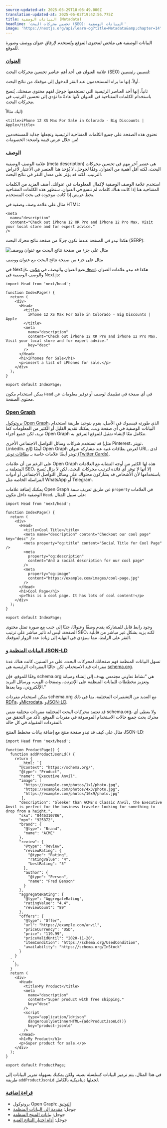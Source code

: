 ```yaml
---
source-updated-at: 2025-05-29T18:05:49.000Z
translation-updated-at: 2025-06-02T19:42:56.775Z
title: البيانات الوصفية (Metadata)
headline: 'تحسين محركات البحث (SEO): البيانات الوصفية'
image: 'https://nextjs.org/api/learn-og?title=Metadata&amp;chapter=14'
---
```


البيانات الوصفية هي ملخص لمحتوى الموقع وتُستخدم لإرفاق عنوان ووصف وصورة للموقع.

### [العنوان](#title)

علامة العنوان هي أحد أهم عناصر تحسين محركات البحث (SEO) لسببين رئيسيين:

أولاً، إنها ما يراه المستخدمون عند النقر للدخول إلى موقعك من نتائج البحث.

ثانياً، إنها أحد العناصر الرئيسية التي تستخدمها جوجل لفهم محتوى صفحتك. يُنصح باستخدام الكلمات المفتاحية في العنوان لأنها عادةً ما تؤدي إلى تحسين الترتيب في محركات البحث.

إليك مثالاً:

```
<title>iPhone 12 XS Max For Sale in Colorado - Big Discounts | Apple</title>
```

تحتوي هذه الصفحة على جميع الكلمات المفتاحية الرئيسية وتجعلها جذابة للمستخدمين من خلال عرض قيمة واضحة: الخصومات!

### [الوصف](#description)

علامة الوصف الوصفية (meta description) هي عنصر آخر مهم في تحسين محركات البحث، لكنه أقل أهمية من العنوان. وفقًا لجوجل، لا يُؤخذ هذا العنصر في الاعتبار لأغراض الترتيب، لكنه قد يؤثر على معدل النقر في نتائج البحث.

استخدم علامة الوصف الوصفية لإكمال المعلومات في عنوانك. أضف المزيد من الكلمات المفتاحية هنا إذا كانت هناك كلمات لم تتسع في العنوان. ستظهر هذه الكلمات المفتاحية بخط عريض إذا كانت موجودة في بحث المستخدم.

مثال على علامة وصف وصفية في HTML:

```
<meta
  name="description"
  content="Check out iPhone 12 XR Pro and iPhone 12 Pro Max. Visit your local store and for expert advice."
/>
```

هكذا تبدو في الصفحة عندما تكون جزءًا من صفحة نتائج محرك البحث (SERP):

![مثال على جزء من صفحة نتائج البحث مع عنوان ووصف](https://h8DxKfmAPhn8O0p3.public.blob.vercel-storage.com/learn/pages-router/seo/serp-example.png)

مثال على جزء من صفحة نتائج البحث مع عنوان ووصف

في Next.js، نضع العنوان والوصف في [مكون `Head`](https://nextjs.org/docs/api-reference/next/head). هكذا قد تبدو علامات العنوان والوصف الوصفية في Next.js:

```
import Head from 'next/head';
 
function IndexPage() {
  return (
    <div>
      <Head>
        <title>
          iPhone 12 XS Max For Sale in Colorado - Big Discounts | Apple
        </title>
        <meta
          name="description"
          content="Check out iPhone 12 XR Pro and iPhone 12 Pro Max. Visit your local store and for expert advice."
          key="desc"
        />
      </Head>
      <h1>iPhones for Sale</h1>
      <p>insert a list of iPhones for sale.</p>
    </div>
  );
}
 
export default IndexPage;
```

يمكن استخدام مكون `Head` في أي صفحة في تطبيقك لوصف أو توفير معلومات عن محتوى الصفحة.

### [Open Graph](#open-graph)

[بروتوكول Open Graph](https://ogp.me/)، الذي طورته فيسبوك في الأصل، يقوم بتوحيد طريقة استخدام البيانات الوصفية في أي صفحة ويب. يمكنك تقديم القليل أو الكثير من المعلومات كما تريد، لكن جميع أجزاء Open Graph تتكامل معًا لإنشاء تمثيل للموقع المرفق به.

قد تستخدم شركات وسائل التواصل الاجتماعي الأخرى (مثل Pinterest، تويتر، LinkedIn، إلخ) أيضًا Open Graph لعرض بطاقات غنية عند مشاركة عنوان URL. لدى تويتر أيضًا علامات خاصة بـ [بطاقات تويتر (Twitter Cards)](https://developer.twitter.com/en/docs/twitter-for-websites/cards/overview/markup).

على الرغم من أن علامات Open Graph هذه لها الكثير من أوجه التشابه مع العلامات المتعلقة بـ SEO، إلا أنها لا توفر أي فائدة لترتيب محركات البحث، لكن لا يزال يُنصح باستخدامها لأن الأشخاص قد يشاركون محتواك على وسائل التواصل الاجتماعي أو أدوات المراسلة الخاصة مثل WhatsApp أو Telegram.

يمكنك إضافة علامات Open Graph عن طريق تعريف سمة `property` في العلامات الوصفية داخل مكون `Head`. على سبيل المثال:

```
import Head from 'next/head';
 
function IndexPage() {
  return (
    <div>
      <Head>
        <title>Cool Title</title>
        <meta name="description" content="Checkout our cool page" key="desc" />
        <meta property="og:title" content="Social Title for Cool Page" />
        <meta
          property="og:description"
          content="And a social description for our cool page"
        />
        <meta
          property="og:image"
          content="https://example.com/images/cool-page.jpg"
        />
      </Head>
      <h1>Cool Page</h1>
      <p>This is a cool page. It has lots of cool content!</p>
    </div>
  );
}
 
export default IndexPage;
```

وجود رابط قابل للمشاركة يقدم وصفًا وعنوانًا، جنبًا إلى جنب مع صورة تمثل محتوى الصفحة، ليس له تأثير مباشر على ترتيب SEO، لكنه يزيد بشكل غير مباشر من قابلية النقر على الرابط، مما سيؤدي في النهاية إلى زيادة عدد الزوار لموقعك.

### [البيانات المنظمة و JSON-LD](#structured-data-and-json-ld)

تسهل البيانات المنظمة فهم صفحاتك لمحركات البحث. على مر السنين، كانت هناك عدة مفردات قيد الاستخدام، لكن حاليًا المفردات الرئيسية هي [schema.org](https://schema.org/).

وفقًا للموقع، فإن schema.org هي "نشاط تعاوني مجتمعي يهدف إلى إنشاء وصيانة وتعزيز مخططات للبيانات المنظمة على الإنترنت، وصفحات الويب، ورسائل البريد الإلكتروني، وما بعدها."

يمكن استخدام مفردات schema.org مع العديد من التشفيرات المختلفة، بما في ذلك [RDFa](https://www.w3.org/TR/rdfa-primer/)، و[Microdata](https://www.w3.org/TR/microdata/)، و[JSON-LD](https://www.w3.org/TR/json-ld11/).

قد تعتمد محركات البحث المختلفة مفردات مختلفة ضمن schema.org، ولا يغطي أي محرك بحث جميع حالات الاستخدام الموصوفة في مفردات الموقع. تأكد من التحقق من المفردات المقبولة في كل حالة.

مثال على كيف قد تبدو صفحة منتج مع إضافة بيانات مخطط المنتج JSON-LD:

```
import Head from 'next/head';
 
function ProductPage() {
  function addProductJsonLd() {
    return {
      __html: `{
      "@context": "https://schema.org/",
      "@type": "Product",
      "name": "Executive Anvil",
      "image": [
        "https://example.com/photos/1x1/photo.jpg",
        "https://example.com/photos/4x3/photo.jpg",
        "https://example.com/photos/16x9/photo.jpg"
       ],
      "description": "Sleeker than ACME's Classic Anvil, the Executive Anvil is perfect for the business traveler looking for something to drop from a height.",
      "sku": "0446310786",
      "mpn": "925872",
      "brand": {
        "@type": "Brand",
        "name": "ACME"
      },
      "review": {
        "@type": "Review",
        "reviewRating": {
          "@type": "Rating",
          "ratingValue": "4",
          "bestRating": "5"
        },
        "author": {
          "@type": "Person",
          "name": "Fred Benson"
        }
      },
      "aggregateRating": {
        "@type": "AggregateRating",
        "ratingValue": "4.4",
        "reviewCount": "89"
      },
      "offers": {
        "@type": "Offer",
        "url": "https://example.com/anvil",
        "priceCurrency": "USD",
        "price": "119.99",
        "priceValidUntil": "2020-11-20",
        "itemCondition": "https://schema.org/UsedCondition",
        "availability": "https://schema.org/InStock"
      }
    }
  `,
    };
  }
  return (
    <div>
      <Head>
        <title>My Product</title>
        <meta
          name="description"
          content="Super product with free shipping."
          key="desc"
        />
        <script
          type="application/ld+json"
          dangerouslySetInnerHTML={addProductJsonLd()}
          key="product-jsonld"
        />
      </Head>
      <h1>My Product</h1>
      <p>Super product for sale.</p>
    </div>
  );
}
 
export default ProductPage;
```

في هذا المثال، يتم ترميز البيانات كسلسلة نصية، ولكن يمكنك بسهولة تمرير البيانات إلى طريقة `addProductJsonLd` لجعلها ديناميكية بالكامل.

### [قراءة إضافية](#further-reading)

*   بروتوكول Open Graph: [التوثيق](https://ogp.me/)
*   جوجل: [مقدمة إلى البيانات المنظمة](https://developers.google.com/search/docs/guides/intro-structured-data)
*   جوجل: [بيانات المنتج المنظمة](https://developers.google.com/search/docs/data-types/product)
*   جوجل: [أداة اختبار النتائج الغنية](https://search.google.com/test/rich-results)